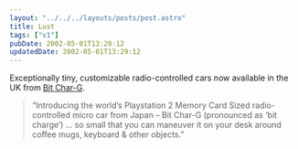 ```yaml
---
layout: "../../../layouts/posts/post.astro"
title: Lust
tags: ["v1"]
pubDate: 2002-05-01T13:29:12
updatedDate: 2002-05-01T13:29:12
---
```


Exceptionally tiny, customizable radio-controlled cars now available in the UK from [Bit Char-G][1].

> &#8220;Introducing the world&#8217;s Playstation 2 Memory Card Sized radio-controlled micro car from Japan &#8211; Bit Char-G (pronounced as &#8216;bit charge&#8217;) &#8230; so small that you can maneuver it on your desk around coffee mugs, keyboard & other objects.&#8221;

[1]: http://www.bitcharg.co.uk/ "Bit Char-G UK sales"
